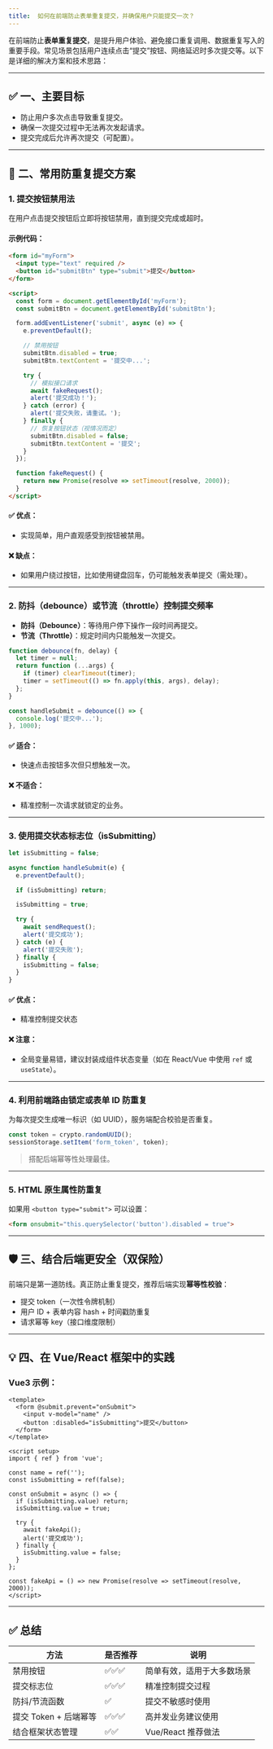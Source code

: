 ```yaml
---
title: 	如何在前端防止表单重复提交，并确保用户只能提交一次？
---
```


在前端防止**表单重复提交**，是提升用户体验、避免接口重复调用、数据重复写入的重要手段。常见场景包括用户连续点击“提交”按钮、网络延迟时多次提交等。以下是详细的解决方案和技术思路：

---

## ✅ 一、主要目标

* 防止用户多次点击导致重复提交。
* 确保一次提交过程中无法再次发起请求。
* 提交完成后允许再次提交（可配置）。

---

## 🧠 二、常用防重复提交方案

### **1. 提交按钮禁用法**

在用户点击提交按钮后立即将按钮禁用，直到提交完成或超时。

#### 示例代码：

```html
<form id="myForm">
  <input type="text" required />
  <button id="submitBtn" type="submit">提交</button>
</form>

<script>
  const form = document.getElementById('myForm');
  const submitBtn = document.getElementById('submitBtn');

  form.addEventListener('submit', async (e) => {
    e.preventDefault();

    // 禁用按钮
    submitBtn.disabled = true;
    submitBtn.textContent = '提交中...';

    try {
      // 模拟接口请求
      await fakeRequest();
      alert('提交成功！');
    } catch (error) {
      alert('提交失败，请重试。');
    } finally {
      // 恢复按钮状态（视情况而定）
      submitBtn.disabled = false;
      submitBtn.textContent = '提交';
    }
  });

  function fakeRequest() {
    return new Promise(resolve => setTimeout(resolve, 2000));
  }
</script>
```

#### ✅ 优点：

* 实现简单，用户直观感受到按钮被禁用。

#### ❌ 缺点：

* 如果用户绕过按钮，比如使用键盘回车，仍可能触发表单提交（需处理）。

---

### **2. 防抖（debounce）或节流（throttle）控制提交频率**

* **防抖（Debounce）**：等待用户停下操作一段时间再提交。
* **节流（Throttle）**：规定时间内只能触发一次提交。

```js
function debounce(fn, delay) {
  let timer = null;
  return function (...args) {
    if (timer) clearTimeout(timer);
    timer = setTimeout(() => fn.apply(this, args), delay);
  };
}

const handleSubmit = debounce(() => {
  console.log('提交中...');
}, 1000);
```

#### ✅ 适合：

* 快速点击按钮多次但只想触发一次。

#### ❌ 不适合：

* 精准控制一次请求就锁定的业务。

---

### **3. 使用提交状态标志位（isSubmitting）**

```js
let isSubmitting = false;

async function handleSubmit(e) {
  e.preventDefault();

  if (isSubmitting) return;

  isSubmitting = true;

  try {
    await sendRequest();
    alert('提交成功');
  } catch (e) {
    alert('提交失败');
  } finally {
    isSubmitting = false;
  }
}
```

#### ✅ 优点：

* 精准控制提交状态

#### ❌ 注意：

* 全局变量易错，建议封装成组件状态变量（如在 React/Vue 中使用 `ref` 或 `useState`）。

---

### **4. 利用前端路由锁定或表单 ID 防重复**

为每次提交生成唯一标识（如 UUID），服务端配合校验是否重复。

```js
const token = crypto.randomUUID();
sessionStorage.setItem('form_token', token);
```

> 搭配后端幂等性处理最佳。

---

### **5. HTML 原生属性防重复**

如果用 `<button type="submit">` 可以设置：

```html
<form onsubmit="this.querySelector('button').disabled = true">
```

---

## 🛡️ 三、结合后端更安全（双保险）

前端只是第一道防线。真正防止重复提交，推荐后端实现**幂等性校验**：

* 提交 token（一次性令牌机制）
* 用户 ID + 表单内容 hash + 时间戳防重复
* 请求幂等 key（接口维度限制）

---

## 💡 四、在 Vue/React 框架中的实践

### Vue3 示例：

```vue
<template>
  <form @submit.prevent="onSubmit">
    <input v-model="name" />
    <button :disabled="isSubmitting">提交</button>
  </form>
</template>

<script setup>
import { ref } from 'vue';

const name = ref('');
const isSubmitting = ref(false);

const onSubmit = async () => {
  if (isSubmitting.value) return;
  isSubmitting.value = true;

  try {
    await fakeApi();
    alert('提交成功');
  } finally {
    isSubmitting.value = false;
  }
};

const fakeApi = () => new Promise(resolve => setTimeout(resolve, 2000));
</script>
```

---

## ✅ 总结

| 方法              | 是否推荐 | 说明             |
| --------------- | ---- | -------------- |
| 禁用按钮            | ✅✅✅  | 简单有效，适用于大多数场景  |
| 提交标志位           | ✅✅✅  | 精准控制提交过程       |
| 防抖/节流函数         | ✅    | 提交不敏感时使用       |
| 提交 Token + 后端幂等 | ✅✅✅  | 高并发业务建议使用      |
| 结合框架状态管理        | ✅✅   | Vue/React 推荐做法 |

